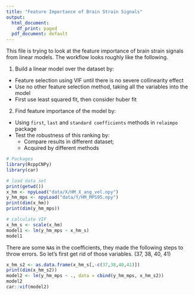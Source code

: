 ```yaml
---
title: "Feature Importance of Brain Strain Signals"
output:
  html_document:
    df_print: paged
  pdf_document: default
---
```


This file is trying to look at the feature importance of brain strain signals from linear models. The workflow looks roughly like the following.

1. Build a linear model over the dataset by:
  - Feature selection using VIF until there is no severe collinearity effect
  - Use no other feature selection method, taking all the variables into the model
  - First use least squared fit, then consider huber fit
2. Find feature importance of the model by:
  - Using `first`, `last` and `standard coefficients` methods in `relaimpo` package
  - Test the robustness of this ranking by:
    - Compare results in different dataset;
    - Acquired by different methods
    
```r
# Packages
library(RcppCNPy)
library(car)
```

    
```r
# load data set
print(getwd())
x_hm <- npyLoad("data/X/HM_X_ang_vel.npy")
y_hm_mps <- npyLoad("data/Y/HM_MPS95.npy")
print(dim(x_hm))
print(dim(y_hm_mps))
```

```r
# calculate VIF
x_hm_s <- scale(x_hm)
model1 <- lm(y_hm_mps ~ x_hm_s)
model1
```
There are some `NA`s in the coefficients, they made the following steps to throw errors. So let's first get rid of those variables. (37, 38, 40, 41)


```r
x_hm_s2 <- as.data.frame(x_hm_s[,-c(37,38,40,41)])
print(dim(x_hm_s2))
model2 <- lm(y_hm_mps ~ ., data = cbind(y_hm_mps, x_hm_s2))
model2
car::vif(model2)
```

  